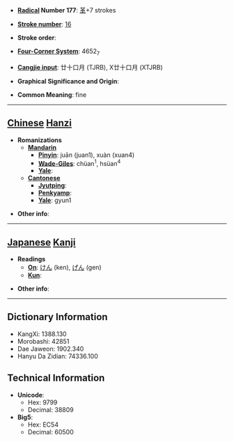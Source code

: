* '''[[Wiktionary:Chinese radical index| Radical]] Number 177''': [[Wiktionary:Chinese radical index 革|革]]+7 strokes

* '''[[Wiktionary:Chinese total strokes index|Stroke number]]''': [[Wiktionary:Chinese total strokes index 16|16]]

* '''Stroke order''': 

* '''[[Wiktionary:Chinese four corner index|Four-Corner System]]''': 4652<sub>7</sub>

* '''[[Wiktionary:Chinese Cangjie index|Cangjie input]]''': 廿十口月 (TJRB), X廿十口月 (XTJRB)

* '''Graphical Significance and Origin''': 

* '''Common Meaning''': fine

----

== [[Chinese]] [[Hanzi]] ==

* '''Romanizations'''
** '''[[Mandarin]]'''
*** '''[[Pinyin]]''': juān (juan1), xuàn (xuan4)
*** '''[[Wade-Giles]]''': chüan<sup>1</sup>, hsüan<sup>4</sup>
*** '''[[Yale]]''': 
** '''[[Cantonese]]'''
*** '''[[Jyutping]]''':
*** '''[[Penkyamp]]''': 
*** '''[[Yale]]''': gyun1

* '''Other info''': 

----

== [[Japanese]] [[Kanji]] ==

* '''Readings'''
** '''[[On]]''': [[けん]] (ken), [[げん]] (gen)
** '''[[Kun]]''': 

* '''Other info''':  

----

== Dictionary Information ==

* KangXi: 1388.130
* Morobashi: 42851
* Dae Jaweon: 1902.340
* Hanyu Da Zidian: 74336.100

== Technical Information ==

* '''Unicode''':
** Hex: 9799
** Decimal: 38809
* '''Big5''':
** Hex: EC54
** Decimal: 60500